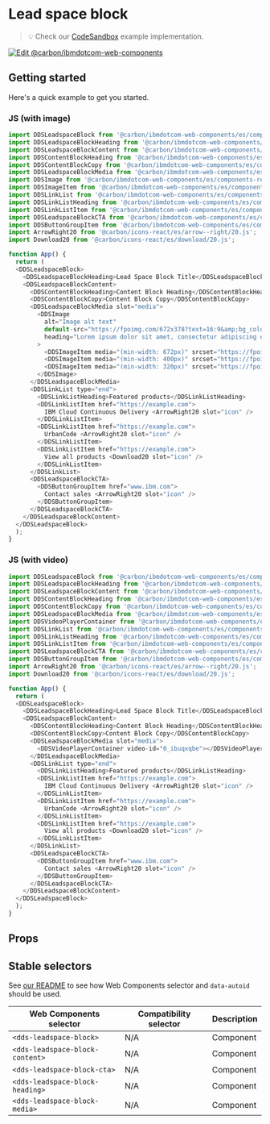 
# Lead space block

> 💡 Check our
> [CodeSandbox](https://githubbox.com/carbon-design-system/carbon-for-ibm-dotcom/tree/main/packages/web-components/examples/codesandbox/components-react/leadspace-block)
> example implementation.

[![Edit @carbon/ibmdotcom-web-components](https://codesandbox.io/static/img/play-codesandbox.svg)](https://githubbox.com/carbon-design-system/carbon-for-ibm-dotcom/tree/main/packages/web-components/examples/codesandbox/components-react/leadspace-block)

## Getting started

Here's a quick example to get you started.

### JS (with image)

```javascript
import DDSLeadspaceBlock from '@carbon/ibmdotcom-web-components/es/components-react/leadspace-block/leadspace-block.js';
import DDSLeadspaceBlockHeading from '@carbon/ibmdotcom-web-components/es/components-react/leadspace-block/leadspace-block-heading.js';
import DDSLeadspaceBlockContent from '@carbon/ibmdotcom-web-components/es/components-react/leadspace-block/leadspace-block-content.js';
import DDSContentBlockHeading from '@carbon/ibmdotcom-web-components/es/components-react/content-block/content-block-heading.js';
import DDSContentBlockCopy from '@carbon/ibmdotcom-web-components/es/components-react/content-block/content-block-copy.js';
import DDSLeadspaceBlockMedia from '@carbon/ibmdotcom-web-components/es/components-react/leadspace-block/leadspace-block-media.js';
import DDSImage from '@carbon/ibmdotcom-web-components/es/components-react/image/image.js';
import DDSImageItem from '@carbon/ibmdotcom-web-components/es/components-react/image/image-item.js';
import DDSLinkList from '@carbon/ibmdotcom-web-components/es/components-react/link-list/link-list.js';
import DDSLinkListHeading from '@carbon/ibmdotcom-web-components/es/components-react/link-list/link-list-heading.js';
import DDSLinkListItem from '@carbon/ibmdotcom-web-components/es/components-react/link-list/link-list-item.js';
import DDSLeadspaceBlockCTA from '@carbon/ibmdotcom-web-components/es/components-react/leadspace-block/leadspace-block-cta.js';
import DDSButtonGroupItem from '@carbon/ibmdotcom-web-components/es/components-react/button-group/button-group-item.js';
import ArrowRight20 from '@carbon/icons-react/es/arrow--right/20.js';
import Download20 from '@carbon/icons-react/es/download/20.js';

function App() {
  return (
  <DDSLeadspaceBlock>
    <DDSLeadspaceBlockHeading>Lead Space Block Title</DDSLeadspaceBlockHeading>
    <DDSLeadspaceBlockContent>
      <DDSContentBlockHeading>Content Block Heading</DDSContentBlockHeading>
      <DDSContentBlockCopy>Content Block Copy</DDSContentBlockCopy>
      <DDSLeadspaceBlockMedia slot="media">
        <DDSImage
          alt="Image alt text"
          default-src="https://fpoimg.com/672x378?text=16:9&amp;bg_color=ee5396&amp;text_color=161616"
          heading="Lorem ipsum dolor sit amet, consectetur adipiscing elit."
        >
          <DDSImageItem media="(min-width: 672px)" srcset="https://fpoimg.com/672x378?text=16:9&amp;bg_color=ee5396&amp;text_color=161616"/>
          <DDSImageItem media="(min-width: 400px)" srcset="https://fpoimg.com/400x225?text=16:9&amp;bg_color=ee5396&amp;text_color=161616"/>
          <DDSImageItem media="(min-width: 320px)" srcset="https://fpoimg.com/320x180?text=16:9&amp;bg_color=ee5396&amp;text_color=161616"/>
        </DDSImage>
      </DDSLeadspaceBlockMedia>
      <DDSLinkList type="end">
        <DDSLinkListHeading>Featured products</DDSLinkListHeading>
        <DDSLinkListItem href="https://example.com">
          IBM Cloud Continuous Delivery <ArrowRight20 slot="icon" />
        </DDSLinkListItem>
        <DDSLinkListItem href="https://example.com">
          UrbanCode <ArrowRight20 slot="icon" />
        </DDSLinkListItem>
        <DDSLinkListItem href="https://example.com">
          View all products <Download20 slot="icon" />
        </DDSLinkListItem>
      </DDSLinkList>
      <DDSLeadspaceBlockCTA>
        <DDSButtonGroupItem href="www.ibm.com">
          Contact sales <ArrowRight20 slot="icon" />
        </DDSButtonGroupItem>
      </DDSLeadspaceBlockCTA>
    </DDSLeadspaceBlockContent>
  </DDSLeadspaceBlock>
  );
}
```

### JS (with video)

```javascript
import DDSLeadspaceBlock from '@carbon/ibmdotcom-web-components/es/components-react/leadspace-block/leadspace-block.js';
import DDSLeadspaceBlockHeading from '@carbon/ibmdotcom-web-components/es/components-react/leadspace-block/leadspace-block-heading.js';
import DDSLeadspaceBlockContent from '@carbon/ibmdotcom-web-components/es/components-react/leadspace-block/leadspace-block-content.js';
import DDSContentBlockHeading from '@carbon/ibmdotcom-web-components/es/components-react/content-block/content-block-heading.js';
import DDSContentBlockCopy from '@carbon/ibmdotcom-web-components/es/components-react/content-block/content-block-copy.js';
import DDSLeadspaceBlockMedia from '@carbon/ibmdotcom-web-components/es/components-react/leadspace-block/leadspace-block-media.js';
import DDSVideoPlayerContainer from '@carbon/ibmdotcom-web-components/es/components-react/video-player/video-player-container';
import DDSLinkList from '@carbon/ibmdotcom-web-components/es/components-react/link-list/link-list.js';
import DDSLinkListHeading from '@carbon/ibmdotcom-web-components/es/components-react/link-list/link-list-heading.js';
import DDSLinkListItem from '@carbon/ibmdotcom-web-components/es/components-react/link-list/link-list-item.js';
import DDSLeadspaceBlockCTA from '@carbon/ibmdotcom-web-components/es/components-react/leadspace-block/leadspace-block-cta.js';
import DDSButtonGroupItem from '@carbon/ibmdotcom-web-components/es/components-react/button-group/button-group-item.js';
import ArrowRight20 from '@carbon/icons-react/es/arrow--right/20.js';
import Download20 from '@carbon/icons-react/es/download/20.js';

function App() {
  return (
  <DDSLeadspaceBlock>
    <DDSLeadspaceBlockHeading>Lead Space Block Title</DDSLeadspaceBlockHeading>
    <DDSLeadspaceBlockContent>
      <DDSContentBlockHeading>Content Block Heading</DDSContentBlockHeading>
      <DDSContentBlockCopy>Content Block Copy</DDSContentBlockCopy>
      <DDSLeadspaceBlockMedia slot="media">
        <DDSVideoPlayerContainer video-id="0_ibuqxqbe"></DDSVideoPlayerContainer>
      </DDSLeadspaceBlockMedia>
      <DDSLinkList type="end">
        <DDSLinkListHeading>Featured products</DDSLinkListHeading>
        <DDSLinkListItem href="https://example.com">
          IBM Cloud Continuous Delivery <ArrowRight20 slot="icon" />
        </DDSLinkListItem>
        <DDSLinkListItem href="https://example.com">
          UrbanCode <ArrowRight20 slot="icon" />
        </DDSLinkListItem>
        <DDSLinkListItem href="https://example.com">
          View all products <Download20 slot="icon" />
        </DDSLinkListItem>
      </DDSLinkList>
      <DDSLeadspaceBlockCTA>
        <DDSButtonGroupItem href="www.ibm.com">
          Contact sales <ArrowRight20 slot="icon" />
        </DDSButtonGroupItem>
      </DDSLeadspaceBlockCTA>
    </DDSLeadspaceBlockContent>
  </DDSLeadspaceBlock>
  );
}
```

## Props

<Props of={PropTypesRef} />

## Stable selectors

See [our README](https://github.com/carbon-design-system/carbon-for-ibm-dotcom/tree/main/packages/web-components#stable-selectors-for-analytics-and-integratione2e-testing-in-web-components) to see how Web Components selector and `data-autoid` should be used.

| Web Components selector | Compatibility selector | Description |
| ----------------------- | ---------------------- | ----------- |
| `<dds-leadspace-block>`        | N/A                    | Component   |
| `<dds-leadspace-block-content>`        | N/A                    | Component   |
| `<dds-leadspace-block-cta>`        | N/A                    | Component   |
| `<dds-leadspace-block-heading>`        | N/A                    | Component   |
| `<dds-leadspace-block-media>`        | N/A                    | Component   |

<Description markdown={contributing} />
